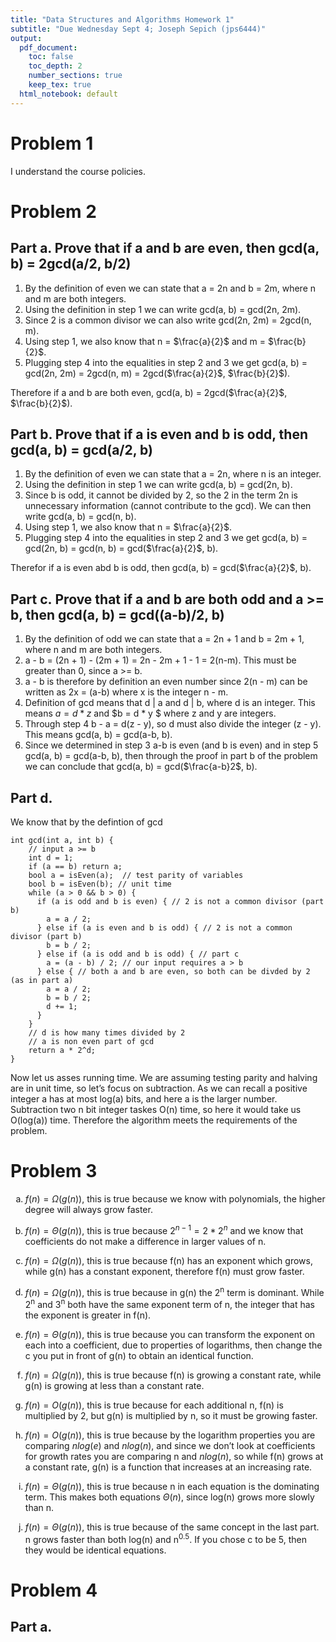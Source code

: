 ```yaml
---
title: "Data Structures and Algorithms Homework 1"
subtitle: "Due Wednesday Sept 4; Joseph Sepich (jps6444)"
output:
  pdf_document: 
    toc: false
    toc_depth: 2
    number_sections: true
    keep_tex: true
  html_notebook: default
---
```


# Problem 1

I understand the course policies.

\pagebreak

# Problem 2

## Part a. Prove that if a and b are even, then gcd(a, b) = 2gcd(a/2, b/2)

1. By the definition of even we can state that a = 2n and b = 2m, where n and m are both integers.
2. Using the definition in step 1 we can write gcd(a, b) = gcd(2n, 2m).
3. Since 2 is a common divisor we can also write gcd(2n, 2m) = 2gcd(n, m).
4. Using step 1, we also know that n = $\frac{a}{2}$ and m = $\frac{b}{2}$.
5. Plugging step 4 into the equalities in step 2 and 3 we get gcd(a, b) = gcd(2n, 2m) = 2gcd(n, m) = 2gcd($\frac{a}{2}$, $\frac{b}{2}$). 

Therefore if a and b are both even, gcd(a, b) = 2gcd($\frac{a}{2}$, $\frac{b}{2}$).

\pagebreak

## Part b. Prove that if a is even and b is odd, then gcd(a, b) = gcd(a/2, b)

1. By the definition of even we can state that a = 2n, where n is an integer.
2. Using the definition in step 1 we can write gcd(a, b) = gcd(2n, b).
3. Since b is odd, it cannot be divided by 2, so the 2 in the term 2n is unnecessary information (cannot contribute to the gcd). We can then write gcd(a, b) = gcd(n, b).
4. Using step 1, we also know that n = $\frac{a}{2}$.
5. Plugging step 4 into the equalities in step 2 and 3 we get gcd(a, b) = gcd(2n, b) = gcd(n, b) = gcd($\frac{a}{2}$, b).

Therefor if a is even abd b is odd, then gcd(a, b) = gcd($\frac{a}{2}$, b).

\pagebreak

## Part c. Prove that if a and b are both odd and a >= b, then gcd(a, b) = gcd((a-b)/2, b)

1. By the definition of odd we can state that a = 2n + 1 and b = 2m + 1, where n and m are both integers.
2. a - b = (2n + 1) - (2m + 1) = 2n - 2m + 1 - 1 = 2(n-m). This must be greater than 0, since a >= b.
3. a - b is therefore by definition an even number since 2(n - m) can be written as 2x = (a-b) where x is the integer n - m.
4. Definition of gcd means that d | a and d | b, where d is an integer. This means $a = d * z$ and $b = d * y $ where z and y are integers.
5. Through step 4 b - a = d(z - y), so d must also divide the integer (z - y). This means gcd(a, b) = gcd(a-b, b).
6. Since we determined in step 3 a-b is even (and b is even) and in step 5 gcd(a, b) = gcd(a-b, b), then through the proof in part b of the problem we can conclude that gcd(a, b) = gcd($\frac{a-b}2$, b).


\pagebreak

## Part d. 

We know that by the defintion of gcd

```{}
int gcd(int a, int b) {
    // input a >= b
    int d = 1;
    if (a == b) return a;
    bool a = isEven(a);  // test parity of variables
    bool b = isEven(b); // unit time
    while (a > 0 && b > 0) {
      if (a is odd and b is even) { // 2 is not a common divisor (part b)
        a = a / 2;
      } else if (a is even and b is odd) { // 2 is not a common divisor (part b)
        b = b / 2;
      } else if (a is odd and b is odd) { // part c
        a = (a - b) / 2; // our input requires a > b
      } else { // both a and b are even, so both can be divded by 2 (as in part a)
        a = a / 2;
        b = b / 2;
        d += 1;
      }
    }
    // d is how many times divided by 2
    // a is non even part of gcd
    return a * 2^d;
}
```

Now let us asses running time. We are assuming testing parity and halving are in unit time, so let's focus on subtraction. As we can recall a positive integer a has at most log(a) bits, and here a is the larger number. Subtraction two n bit integer taskes O(n) time, so here it would take us O(log(a)) time. Therefore the algorithm meets the requirements of the problem.

\pagebreak

# Problem 3

a) $f(n) = \Omega(g(n))$, this is true because we know with polynomials, the higher degree will always grow faster.

b) $f(n) = \Theta(g(n))$, this is true because $2^{n-1} = 2 * 2^n$ and we know that coefficients do not make a difference in larger values of n.

c) $f(n) = \Omega(g(n))$, this is true because f(n) has an exponent which grows, while g(n) has a constant exponent, therefore f(n) must grow faster.

d) $f(n) = \Omega(g(n))$, this is true because in g(n) the 2^n^ term is dominant. While 2^n^ and 3^n^ both have the same exponent term of n, the integer that has the exponent is greater in f(n).

e) $f(n) = \Theta(g(n))$, this is true because you can transform the exponent on each into a coefficient, due to properties of logarithms, then change the c you put in front of g(n) to obtain an identical function.

f) $f(n) = \Omega(g(n))$, this is true because f(n) is growing a constant rate, while g(n) is growing at less than a constant rate.

g) $f(n) = O(g(n))$, this is true because for each additional n, f(n) is multiplied by 2, but g(n) is multiplied by n, so it must be growing faster.

h) $f(n) = O(g(n))$, this is true because by the logarithm properties you are comparing $nlog(e)$ and $nlog(n)$, and since we don't look at coefficients for growth rates you are comparing n and $nlog(n)$, so while f(n) grows at a constant rate, g(n) is a function that increases at an increasing rate.

i) $f(n) = \Theta(g(n))$, this is true because n in each equation is the dominating term. This makes both equations $\Theta(n)$, since log(n) grows more slowly than n.

j) $f(n) = \Theta(g(n))$, this is true because of the same concept in the last part. n grows faster than both log(n) and n^0.5^. If you chose c to be 5, then they would be identical equations.

\pagebreak

# Problem 4

## Part a.
















